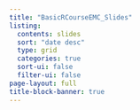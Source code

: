 ```yaml
---
title: "BasicRCourseEMC_Slides"
listing:
  contents: slides
  sort: "date desc"
  type: grid
  categories: true
  sort-ui: false
  filter-ui: false
page-layout: full
title-block-banner: true
---
```



